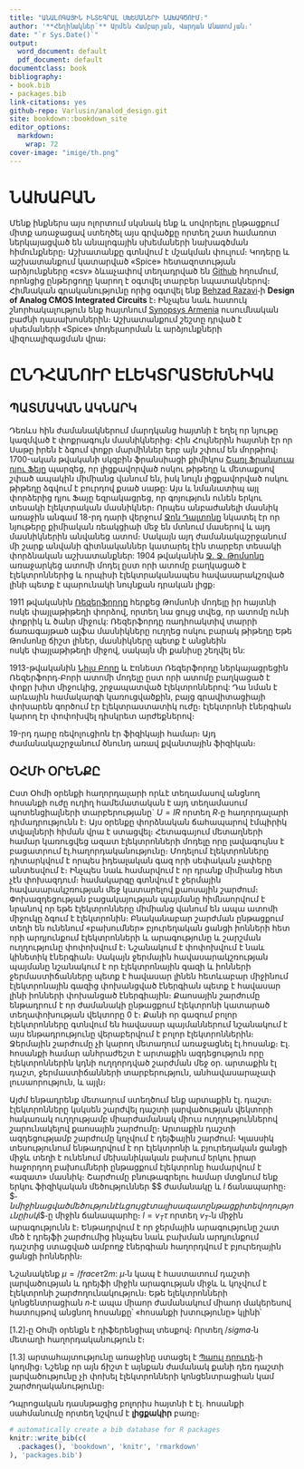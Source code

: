 ```yaml
---
title: "ԱՆԱԼՈԳԱՅԻՆ ԻՆՏԵԳՐԱԼ ՍԽԵՄԱՆԵՐԻ ՆԱԽԱԳԾՈՒՄ։"
author: '**Հեղինակներ՝** Արմեն Համբարյան, Վարդան Անատոմյան։'
date: "`r Sys.Date()`"
output:
  word_document: default
  pdf_document: default
documentclass: book
bibliography:
- book.bib
- packages.bib
link-citations: yes
github-repo: Varlusin/analod_design.git
site: bookdown::bookdown_site
editor_options: 
  markdown: 
    wrap: 72
cover-image: "imige/th.png"
---
```



# ՆԱԽԱԲԱՆ {-}

Մենք ինքներս այս ոլորտում սկսնակ ենք և սովորելու ընթացքում միտք առաջացավ ստեղծել այս 
գրվածքը որտեղ շատ համառոտ ներկայացված են անալոգային սխեմաների նախագծման հիմունքները։
Աշխատանքը գտնվում է մշակման փուլում։ Կոդերը և աշխատանքում կատարված «Spice» հետազոտության 
արձյունքները «csv» ձևաչափով տեղադրված են 
[Github](https://github.com/Varlusin/analod_design.git){target="_blank"} 
հղումում, որոնցից ընթերցողը կարող է օգտվել տարբեր նպատակներով։ Հիմնական գրականությունը 
որից օգտվել ենք [Behzad Razavi](https://en.wikipedia.org/wiki/Behzad_Razavi){target="_blank"}֊ի 
**Design of Analog CMOS Integrated Circuits** է։ Ինչպես նաև հատուկ շնորհակալություն ենք 
հայտնում [Synopsys Armenia](https://www.synopsys.com/company/contact-synopsys/office-locations/armenia.html){target="_blank"} 
ուսումնական բաժնի դասախոսներին։ Աշխատանքում շեշտը դրված է սխեմաների «Spice» մոդելաորման 
և արձյունքների վիզուալիզացման վրա։

# ԸՆԴՀԱՆՈՒՐ ԷԼԵԿՏՐԱՏԵԽՆԻԿԱ 

## ՊԱՏՄԱԿԱՆ ԱԿՆԱՐԿ

Դեռևս հին ժամանակներում մարդկանց հայտնի է եղել որ նյութը կազմված է փոքրագույն մասնիկներից։ 
Հին Հույներին հայտնի էր որ Սաթը իրեն է ձգում փոքր մարմիններ երբ այն շփում են մորթիով։ 
1700-ական թվականի սկզբին ֆրանսիացի քիմիկոս 
[Շառլ Ֆրանսուա դյու Ֆեյը](https://en.wikipedia.org/wiki/Charles_Fran%C3%A7ois_de_Cisternay_du_Fay){target="_blank"} 
պարզեց, որ լիցքավորված ոսկու թիթեղը և մետաքսով շփած ապակին միմիանց վանում են, 
իսկ նույն լիցքավորված ոսկու թիթեղը ձգվում է բուրդով քսած սաթը: Այս և նմանատիպ այլ 
փորձերից դյու Ֆայը եզրակացրեց, որ գոյություն ունեն երկու տեսակի էլեկտրական 
մասնիկներ։ 
Որպես անբաժանելի մասնիկ առաջին անգամ 18-րդ դարի վերջում [Ջոն Դալտոնը](https://en.wikipedia.org/wiki/John_Dalton){target="_blank"}
նկատել էր որ նյութերը քիմիական ռեակցիաի մեջ են մտնում մասերով և այդ մասնիկներին անվանեց 
ատոմ։ Սակայն այդ ժամանակաշրջանում մի շարք անվանի գիտնականներ կատարել էին տարբեր տեսակի 
փորձնական աշխատանքներ: 1904 թվականին [Ջ. Ջ. Թոմսոնը](https://en.wikipedia.org/wiki/J._J._Thomson){target="_blank"}
առաջարկեց ատոմի մոդել ըստ որի ատոմը բաղկացած է էլեկտրոններից և որպիսի էլեկտրականապես 
հավասարակշռված լինի պետք է պարունակի նույնքան դրական լիցք։ 

1911 թվականին [Ռեզերֆորդը](https://en.wikipedia.org/wiki/Ernest_Rutherford){target="_blank"}
հերքեց Թոմսոնի մոդելը իր հայտնի ոսկե փայլաթիթեղի փորձով, որտեղ նա ցույց տվեց, որ ատոմը
ունի փոքրիկ և ծանր միջուկ: Ռեզերֆորդը ռադիոակտիվ տարրի ճառագայթած ալֆա մասնիկները 
ուղղեց ոսկու բարակ թիթեղը Եթե Թոմսոնը ճիշտ լիներ, մասնիկները պետք է անցնեին  
ոսկե փայլաթիթեղի միջով, սակայն մի քանիսը շեղվել են: 

1913-թվականին [Նիլս Բորը](https://en.wikipedia.org/wiki/Niels_Bohr){target="_blank"} 
և Էռնեստ Ռեզերֆորդը ներկայացրեցին Ռեզերֆորդ֊Բորի ատոմի մոդելը ըստ որի ատոմը բաղկացած է  
փոքր խիտ միջուկից, շրջապատված էլեկտրոններով: Դա նման է արևային համակարգի կառուցվածքին, 
բայց գրավիտացիայի փոխարեն գործում էր էլեկտրաստատիկ ուժը։ էլեկտրոնի էներգիան կարող էր 
փոփոխվել դիսկրետ արժեքներով։ 

19-րդ դարը ռեվոլուցիոն էր ֆիզիկայի համար։ Այդ ժամանակաշրջանում ծնունդ առավ քվանտային 
ֆիզիկան։


## ՕՀՄԻ ՕՐԵՆՔԸ

Ըստ Օհմի օրենքի հաղորդալարի որևէ տեղամասով անցնող հոսանքի ուժը ուղիղ համեմատական է 
այդ տեղամասում պոտենցիալների տարբերությանը` $U = IR$ որտեղ $R$֊ը հաղորդալարի 
դիմադրությունն է։ Այս օրենքը փորձնական ճահապարով էմպիրիկ տվյալների հիման վրա է ստացվել։ 
Հետագայում մետաղների համար կառուցվեց ազատ էլեկտրոնների մոդելը որը լավագույնս 
է բացատրում էլ․հաղորդականությունը։ Մոդելում էլեկտրոնները դիտարկվում է որպես 
իդեալական գազ որի սեփական չափերը անտեսվում է։ Ինչպես նաև համարվում է որ դրանք 
միմիանց հետ չէն փոխազդում։ համակարգը գտնվում է ջերմային հավասարակշռության մեջ 
կատարելով քաոսային շարժում։ Փոխազդեցության բացակայության պայմանը հիմնաորվում է 
նրանով որ եթե էլեկտրոնները միմիանց վանում են ապա ատոմի միջուկը ձգում է էլեկտրոնին։ 
Բնականաբար շարժման ընթացքում տեղի են ունենում «բախումներ» բյուրեղական ցանցի իոնների 
հետ որի արդյունքում էլեկտրոնների և արագությունը և շարշման ուղղությունը փոփոխվում է։ 
Նշանակում է փոփոխվում է նաև կինետիկ էներգիան։ Սակայն ջերմային հավասարակշռության պայմանը 
նշանակում է որ էլեկտրոնային գազի և իոնների ջերմաստիճանները պետք է հավասար լինեն 
հետևաբար միջինում էլեկտրոնային գազից փոխանցված էներգիան պետք է հավասար լինի իոնների 
փոխանցած էներգիային։ Քաոսային շարժումը ենթադրում է որ ժամանակի ընթացքում էլեկտրոնի 
կատարած տեղափոխության վեկտորը 0 է։ Քանի որ գազում բոլոր էլեկտրոնները գտնվում են 
հավասար պայմաններում նշանակում է այս ենթադրությունը վերաբերվում է բոլոր էլեկտրոններին։ 
Ջերմային շարժումը չի կարող մետաղում առաջացնել էլ․հոսանք։ Էլ․ հոսանքի համար անհրաժեշտ է 
արտաքին ազդեցություն որը էլեկտրոններին կդնի ուղղորդված շարժման մեջ օր․ արտաքին էլ 
դաշտ, ջերմաստիճանների տարբերություն, անհավասարաչափ լուսաորություն, և այլն։ 

Այժմ ենթադրենք մետաղում ստեղծում ենք արտաքին էլ․ դաշտ։ էլեկտրոնները կսկսեն շարժվել 
դաշտի լարվածության վեկտորի հակառակ ուղղությամբ միարժամանակ միուս ուղղություններով 
շարունակելով քաոսային շարժումը։ Արտաքին դաշտի ազդեցությամբ շարժումը կոչվում է դեյֆային 
շարժում։ Կլասսիկ տեսությունում ենթադրվում է որ էլեկտրոնի 
և բյուրեղական ցանցի միջև տեղի է ունենում մեխանիկական բախում երկու իրար հաջորդող 
բախումների ընթացքում էլեկտրոնը համարվում է «ազատ» մասնիկ։ Շարժումը բնութագրելու 
համար մտցնում ենք երկու ֆիզիկական մեծություններ $\tau $ ժամանակը և $l$ ճանապարհը։ 
$\tau $֊ն միջինացված մեծություն է և ցույց է տալիս ազատ ընթացքի տեվողությունը իսկ 
$l$֊ը միջին ճանապարհը։ $l = v_{T} \tau$ որտեղ $v_{T}$֊ն միջին արագությունն է։ 
Ենթադրվում է որ ջերմային արագությունը շատ մեծ է դրեյֆի շարժումից ինչպես նաև բախման 
արդյունքում դաշտից ստացված ամբողջ էներգիան հաղորդվում է բյուրեղային ցանցի իոններին։

```{=tex}
\begin{equation} 
  v_{d} = \frac{e \tau}{2 m} E
  (\#eq:1)
\end{equation}
```
Նշանակենք $μ = /frac{e \tau}{2 m}$: $μ$֊ն կապ է հաստատում դաշտի լարվածության և դրեյֆի 
միջին արագության միջև և կոչվում է էլեկտրոնի շարժողունակություն։ Եթե ելեկտրոնների 
կոնցենտրացիան $n$֊է ապա միաոր ժամանակում միաոր մակերեսով հատույթով անցնող հոսանքը՝ 
«հոսանքի խտությունը» կլինի՝

```{=tex}
\begin{equation} 
  j = e n v_{d} = e n μ E = \sigma E
  (\#eq:2)
\end{equation}
```
[1.2]֊ը Օհմի օրենքն է դիֆերենցիալ տեսքով։ Որտեղ $/sigma$֊ն մետաղի հաղորդականություն է։

```{=tex}
\begin{equation} 
  \sigma = \frac{e^2 n \tau}{2n}
  (\#eq:3)
\end{equation}
```
[1.3] արտահայտությունը առաջինը ստացել է [Պաուլ դրուդե](https://en.wikipedia.org/wiki/Paul_Drude){target="_blank"}֊ի 
կողմից։ Նշենք որ այն ճիշտ է այնքան ժամանակ քանի դեռ դաշտի լարվածությունը չի փոխել 
էլեկտրոնների կոնցենտրացիան կամ շարժողականությունը։ 




Դպրոցական դասնթացից բոլորիս հայտնի է  էլ․ հոսանքի սահմանումը որտեղ նշվում է **լիցքակիր** 
բառը։ 













```r
# automatically create a bib database for R packages
knitr::write_bib(c(
  .packages(), 'bookdown', 'knitr', 'rmarkdown'
), 'packages.bib')
```
